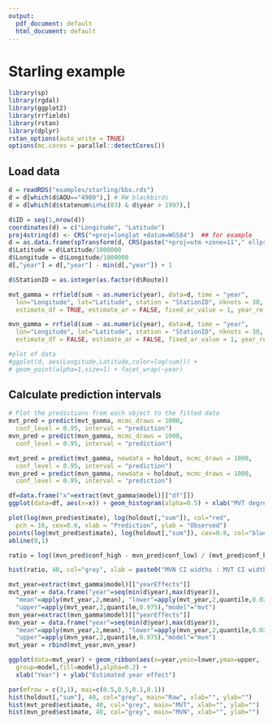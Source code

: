 ```yaml
---
output:
  pdf_document: default
  html_document: default
---
```


# Starling example

```r
library(sp)
library(rgdal)
library(ggplot2)
library(rrfields)
library(rstan)
library(dplyr)
rstan_options(auto_write = TRUE)
options(mc.cores = parallel::detectCores())
```

## Load data

```r

d = readRDS("examples/starling/bbs.rds")
d = d[which(d$AOU=="4980"),] # RW blackbirds
d = d[which(d$statenum%in%c(83) & d$year > 1997),] 

d$ID = seq(1,nrow(d))
coordinates(d) = c("Longitude", "Latitude")
proj4string(d) <- CRS("+proj=longlat +datum=WGS84")  ## for example
d = as.data.frame(spTransform(d, CRS(paste("+proj=utm +zone=11"," ellps=WGS84",sep=''))))
d$Latitude = d$Latitude/1000000
d$Longitude = d$Longitude/1000000
d[,"year"] = d[,"year"] - min(d[,"year"]) + 1

d$StationID = as.integer(as.factor(d$Route))

mvt_gamma = rrfield(sum ~ as.numeric(year), data=d, time = "year", 
  lon="Longitude", lat="Latitude", station = "StationID", nknots = 30, obs_error = "gamma", covariance="squared-exponential",prior_gp_sigma = half_t(100, 0, 0.5), prior_gp_scale = half_t(3, 0, 1), prior_intercept = student_t(100, log(mean(d[,"sum"])), 2), prior_sigma = half_t(3, 0, 0.5), 
  estimate_df = TRUE, estimate_ar = FALSE, fixed_ar_value = 1, year_re = FALSE, algorithm="sampling", chains = 4L, iter=1000, thin=5, control = list(adapt_delta = 0.99))

mvn_gamma = rrfield(sum ~ as.numeric(year), data=d, time = "year", 
  lon="Longitude", lat="Latitude", station = "StationID", nknots = 30, obs_error = "gamma", covariance="squared-exponential",prior_gp_sigma = half_t(100, 0, 0.5), prior_gp_scale = half_t(3, 0, 1), prior_intercept = student_t(100, log(mean(d[,"sum"])), 2), prior_sigma = half_t(3, 0, 0.5), 
  estimate_df = FALSE, estimate_ar = FALSE, fixed_ar_value = 1, year_re = FALSE, algorithm="sampling", chains = 4L, iter=1000, thin=5, control = list(adapt_delta = 0.99))

#plot of data
#ggplot(d, aes(Longitude,Latitude,color=log(sum))) + 
# geom_point(alpha=1,size=1) + facet_wrap(~year)
```

## Calculate prediction intervals

```r
# Plot the predictions from each object to the fitted data
mvt_pred = predict(mvt_gamma, mcmc_draws = 1000,
  conf_level = 0.95, interval = "prediction")
mvn_pred = predict(mvn_gamma, mcmc_draws = 1000,
  conf_level = 0.95, interval = "prediction")

mvt_pred = predict(mvt_gamma, newdata = holdout, mcmc_draws = 1000,
  conf_level = 0.95, interval = "prediction")
mvn_pred = predict(mvn_gamma, newdata = holdout, mcmc_draws = 1000,
  conf_level = 0.95, interval = "prediction")
```


```r
df=data.frame("x"=extract(mvt_gamma$model)[["df"]])
ggplot(data=df, aes(x=x)) + geom_histogram(alpha=0.5) + xlab("MVT degrees of freedom")
```


```r
plot(log(mvn_pred$estimate), log(holdout[,"sum"]), col="red",
  pch = 16, cex=0.6, xlab = "Prediction", ylab = "Observed")
points(log(mvt_pred$estimate), log(holdout[,"sum"]), cex=0.8, col="blue")
abline(0,1)
```

```r

ratio = log((mvn_pred$conf_high - mvn_pred$conf_low) / (mvt_pred$conf_high - mvt_pred$conf_low))

hist(ratio, 40, col="grey", xlab = paste0("MVN CI widths : MVT CI widths"), main="")
```


```r

mvt_year=extract(mvt_gamma$model)[["yearEffects"]]
mvt_year = data.frame("year"=seq(min(d$year),max(d$year)), 
  "mean"=apply(mvt_year,2,mean), "lower"=apply(mvt_year,2,quantile,0.025),
  "upper"=apply(mvt_year,2,quantile,0.975),"model"="mvt")
mvn_year=extract(mvn_gamma$model)[["yearEffects"]]
mvn_year = data.frame("year"=seq(min(d$year),max(d$year)), 
  "mean"=apply(mvn_year,2,mean), "lower"=apply(mvn_year,2,quantile,0.025),
  "upper"=apply(mvn_year,2,quantile,0.975),"model"="mvn")
mvt_year = rbind(mvt_year,mvn_year)

ggplot(data=mvt_year) + geom_ribbon(aes(x=year,ymin=lower,ymax=upper,
  group=model,fill=model),alpha=0.2) + 
  xlab("Year") + ylab("Estimated year effect")
```

```r

par(mfrow = c(3,1), mai=c(0.5,0.5,0.1,0.1))
hist(holdout[,"sum"], 40, col="grey", main="Raw", xlab="", ylab="")
hist(mvt_pred$estimate, 40, col="grey", main="MVT", xlab="", ylab="")
hist(mvn_pred$estimate, 40, col="grey", main="MVN", xlab="", ylab="")
```
